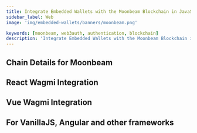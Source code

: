 ```yaml
---
title: Integrate Embedded Wallets with the Moonbeam Blockchain in JavaScript
sidebar_label: Web
image: 'img/embedded-wallets/banners/moonbeam.png'

keywords: [moonbeam, web3auth, authentication, blockchain]
description: 'Integrate Embedded Wallets with the Moonbeam Blockchain in JavaScript | Embedded Wallets'
---
```



## Chain Details for Moonbeam

<ChainDetailsMoonbeam />

## React Wagmi Integration

<ReactWagmiIntegration />

## Vue Wagmi Integration

<VueWagmiIntegration />

## For VanillaJS, Angular and other frameworks

<JsBlockchainMethods />
